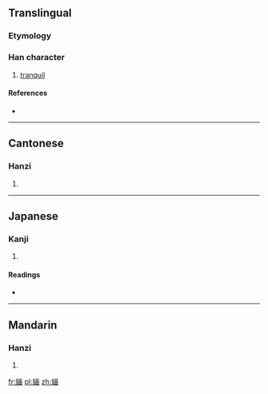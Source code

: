 {{also|嫿}}
==Translingual==

===Etymology===
{{Han simp|嫿|f=畫|t=画}}

===Han character===
{{Han char|rn=38|rad=女|as=08|sn=11|four=|canj=女一山田 (VMUW)|ids=⿰[[女]][[画]]}}

# [[tranquil]]

====References====
* {{Han ref|kx=0265.281|hdz=21056.110|uh=5A73|ud=23155}}

----

==Cantonese==

===Hanzi===
{{yue-hanzi|jyut=[[waak6]]|y=waak6}}

# {{defn|lang=yue|sort=女08}}

----

==Japanese==

===Kanji===
{{ja-kanji|grade=|rs=女08}}

# {{defn|lang=ja|sort=女08}}

====Readings====
* {{ja-readings|on=[[かく]] (kaku), [[ぎゃく]] (gyaku)|kun=[[しとやか]] (shitoyaka), [[みめよい]] (mimeyoi)}}

----

==Mandarin==

===Hanzi===
{{cmn-hanzi|tra=嫿|pin=[[huà]] ([[hua4]])|wg=hua<sup>4</sup>}}

# {{defn|lang=cmn|sort=女08}}

[[fr:婳]]
[[pl:婳]]
[[zh:婳]]